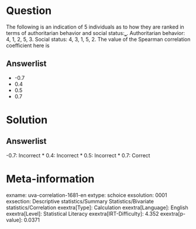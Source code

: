 Question
========

The following is an indication of 5 individuals as to how they are ranked in terms of authoritarian behavior and social status:‗. Authoritarian behavior: 4, 1, 2, 5, 3. Social status: 4, 3, 1, 5, 2. The value of the Spearman correlation coefficient here is

Answerlist
----------

* -0.7
* 0.4
* 0.5
* 0.7

Solution
========

Answerlist
----------

-0.7: Incorrect
* 0.4: Incorrect
* 0.5: Incorrect
* 0.7: Correct

Meta-information
================
exname: uva-correlation-1681-en
extype: schoice
exsolution: 0001
exsection: Descriptive statistics/Summary Statistics/Bivariate statistics/Correlation
exextra[Type]: Calculation
exextra[Language]: English
exextra[Level]: Statistical Literacy
exextra[IRT-Difficulty]: 4.352
exextra[p-value]: 0.0371

